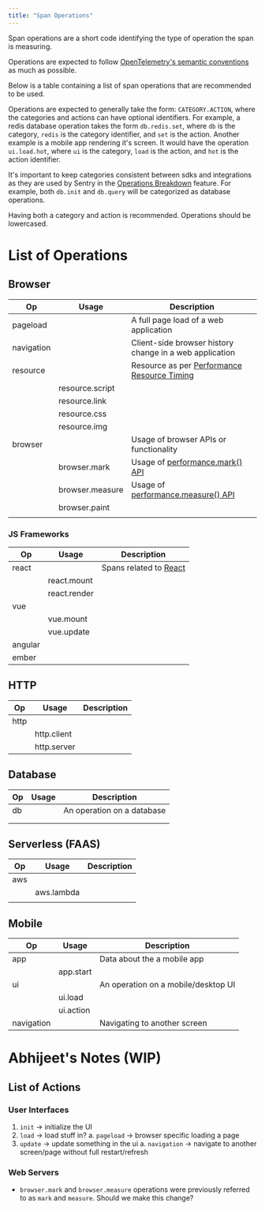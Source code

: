 ```yaml
---
title: "Span Operations"
---
```


Span operations are a short code identifying the type of operation the span is measuring.

Operations are expected to follow [OpenTelemetry's semantic conventions](https://github.com/open-telemetry/opentelemetry-specification/blob/main/specification/trace/semantic_conventions/README.md) as much as possible.

Below is a table containing a list of span operations that are recommended to be used.

Operations are expected to generally take the form: `CATEGORY.ACTION`, where the categories and actions can have optional identifiers. For example, a redis database operation takes the form `db.redis.set`, where `db` is the category, `redis` is the category identifier, and `set` is the action. Another example is a mobile app rendering it's screen. It would have the operation `ui.load.hot`, where `ui` is the category, `load` is the action, and `hot` is the action identifier.

It's important to keep categories consistent between sdks and integrations as they are used by Sentry in the [Operations Breakdown](https://docs.sentry.io/product/sentry-basics/tracing/event-detail/#operations-breakdown) feature. For example, both `db.init` and `db.query` will be categorized as database operations.

Having both a category and action is recommended. Operations should be lowercased.

# List of Operations

## Browser

| Op         | Usage           | Description                                                                                                         |
| ---------- | --------------- | ------------------------------------------------------------------------------------------------------------------- |
| pageload   |                 | A full page load of a web application                                                                               |
| navigation |                 | Client-side browser history change in a web application                                                             |
| resource   |                 | Resource as per [Performance Resource Timing](https://w3c.github.io/resource-timing/#sec-performanceresourcetiming) |
|            | resource.script |                                                                                                                     |
|            | resource.link   |                                                                                                                     |
|            | resource.css    |                                                                                                                     |
|            | resource.img    |                                                                                                                     |
| browser    |                 | Usage of browser APIs or functionality                                                                              |
|            | browser.mark    | Usage of [performance.mark() API](https://developer.mozilla.org/en-US/docs/Web/API/Performance/mark)                |
|            | browser.measure | Usage of [performance.measure() API](https://developer.mozilla.org/en-US/docs/Web/API/Performance/measure)          |
|            | browser.paint   |                                                                                                                     |
|            |                 |                                                                                                                     |

### JS Frameworks

| Op      | Usage        | Description                                    |
| ------- | ------------ | ---------------------------------------------- |
| react   |              | Spans related to [React](https://reactjs.org/) |
|         | react.mount  |                                                |
|         | react.render |                                                |
| vue     |              |                                                |
|         | vue.mount    |                                                |
|         | vue.update   |                                                |
| angular |              |                                                |
| ember   |              |                                                |

## HTTP

| Op   | Usage       | Description |
| ---- | ----------- | ----------- |
| http |             |             |
|      | http.client |             |
|      | http.server |             |

## Database

| Op  | Usage | Description                |
| --- | ----- | -------------------------- |
| db  |       | An operation on a database |
|     |       |                            |
|     |       |                            |

## Serverless (FAAS)

| Op  | Usage      | Description |
| --- | ---------- | ----------- |
| aws |            |             |
|     | aws.lambda |             |
|     |            |             |

## Mobile

| Op         | Usage     | Description                         |
| ---------- | --------- | ----------------------------------- |
| app        |           | Data about the a mobile app         |
|            | app.start |                                     |
| ui         |           | An operation on a mobile/desktop UI |
|            | ui.load   |                                     |
|            | ui.action |                                     |
| navigation |           | Navigating to another screen        |


# Abhijeet's Notes (WIP)

## List of Actions

### User Interfaces

1. `init` -> initialize the UI
2. `load` -> load stuff in?
    a. `pageload` -> browser specific loading a page
3. `update` -> update something in the ui
    a. `navigation` -> navigate to another screen/page without full restart/refresh


### Web Servers

- `browser.mark` and `browser.measure` operations were previously referred to as `mark` and `measure`. Should we make this change? 
